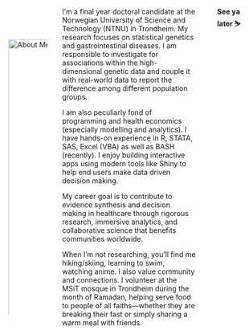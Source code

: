::::: {.columns .center-about}
::: {.column width="25%" style="padding-right: 0.5rem;"}
<img src="images/aboutme.gif" alt="About Me GIF" style="width: 150%; max-height: 550px; object-fit: contain; margin-top: 4rem;"/>
:::

::: {.column .center-about-content width="75%"}
I’m a final year doctoral candidate at the Norwegian University of Science and Technology (NTNU) in Trondheim. My research focuses on statistical genetics and gastrointestinal diseases. I am responsible to investigate for associations within the high-dimensional genetic data and couple it with real-world data to report the difference among different population groups.

I am also peculiarly fond of programming and health economics (especially modelling and analytics). I have hands-on experience in R, STATA, SAS, Excel (VBA) as well as BASH (recently). I enjoy building interactive apps using modern tools like Shiny to help end users make data driven decision making.

My career goal is to contribute to evidence synthesis and decision making in healthcare through rigorous research, immersive analytics, and collaborative science that benefits communities worldwide.

When I'm not researching, you'll find me hiking/skiing, learning to swim, watching anime. I also value community and connections. I volunteer at the MSiT mosque in Trondheim during the month of Ramadan, helping serve food to people of all faiths—whether they are breaking their fast or simply sharing a warm meal with friends.
:::

<p style="text-align: center; margin-top: 1rem; font-size: 1.2rem;">

<strong>See ya later ⛷️</strong>

</p>

:::::